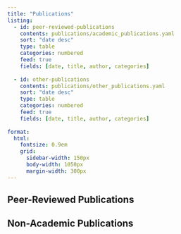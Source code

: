 ```yaml
---
title: "Publications"
listing:
  - id: peer-reviewed-publications
    contents: publications/academic_publications.yaml
    sort: "date desc"
    type: table
    categories: numbered
    feed: true
    fields: [date, title, author, categories]
    
  - id: other-publications
    contents: publications/other_publications.yaml
    sort: "date desc"
    type: table
    categories: numbered
    feed: true
    fields: [date, title, author, categories]
      
format:
  html:
    fontsize: 0.9em
    grid:
      sidebar-width: 150px
      body-width: 1050px
      margin-width: 300px
---
```


## Peer-Reviewed Publications

:::{#peer-reviewed-publications}
:::

## Non-Academic Publications

:::{#other-publications}
:::
